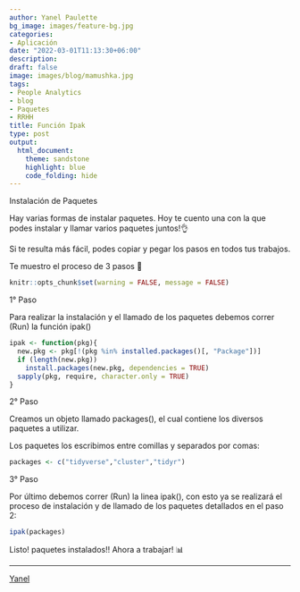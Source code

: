 ```yaml
---
author: Yanel Paulette
bg_image: images/feature-bg.jpg
categories:
- Aplicación
date: "2022-03-01T11:13:30+06:00"
description: 
draft: false
image: images/blog/mamushka.jpg 
tags:
- People Analytics
- blog
- Paquetes
- RRHH
title: Función Ipak 
type: post
output:
  html_document:
    theme: sandstone
    highlight: blue
    code_folding: hide
---
```


Instalación de Paquetes

Hay varias formas de instalar paquetes. Hoy te cuento una con la que  podes instalar y llamar varios paquetes juntos!👌

Si  te resulta más fácil,  podes copiar y pegar  los pasos en todos tus trabajos. 

Te muestro el proceso de 3 pasos 🚀 


```r

knitr::opts_chunk$set(warning = FALSE, message = FALSE) 
```



1° Paso

Para realizar la instalación y el llamado de los paquetes debemos correr (Run) la función ipak()

```r
ipak <- function(pkg){
  new.pkg <- pkg[!(pkg %in% installed.packages()[, "Package"])]
  if (length(new.pkg)) 
    install.packages(new.pkg, dependencies = TRUE)
  sapply(pkg, require, character.only = TRUE)
}

```




2° Paso

Creamos un objeto llamado packages(),  el cual contiene los diversos paquetes a utilizar. 

Los paquetes los escribimos entre comillas y separados por comas: 

```r
packages <- c("tidyverse","cluster","tidyr")


```




3° Paso

Por último debemos correr (Run) la linea ipak(), con esto ya se realizará el proceso de instalación y de llamado de los paquetes detallados en el paso 2:


```r
ipak(packages)


```





Listo!  paquetes instalados!! Ahora a trabajar! 📊

--------

[Yanel](https://yanelpaulette.netlify.app/)

